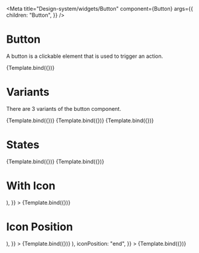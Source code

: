

<Meta
  title="Design-system/widgets/Button"
  component={Button}
  args={{
    children: "Button",
  }}
/>


# Button

A button is a clickable element that is used to trigger an action.

<Canvas>
  <Story name="Button">{Template.bind({})}</Story>
</Canvas>

<ArgsTable story="Button" of={Button} />

# Variants

There are 3 variants of the button component.

<Canvas>
  <Story
    name="Primary"
    args={{
      children: "Primary",
    }}
  >
    {Template.bind({})}
  </Story>
  <Story
    name="Secondary"
    args={{
      variant: "secondary",
      children: "Secondary",
    }}
  >
    {Template.bind({})}
  </Story>
  <Story
    name="Tertiary"
    args={{
      variant: "tertiary",
      children: "Tertiary",
    }}
  >
    {Template.bind({})}
  </Story>
</Canvas>

# States

<Canvas>
  <Story
    name="Disabled State"
    args={{
      isDisabled: true,
      children: "Disabled",
    }}
  >
    {Template.bind({})}
  </Story>
  <Story
    name="Loading State"
    args={{
      isLoading: true,
      children: "Loading",
    }}
  >
    {Template.bind({})}
  </Story>
</Canvas>

# With Icon

<Canvas>
  <Story
    name="With Icon"
    args={{
      children: "With Icon",
      icon: (
        <Icon>
          <EmotionHappyLineIcon />
        </Icon>
      ),
    }}
  >
    {Template.bind({})}
  </Story>
</Canvas>

# Icon Position

<Canvas>
  <Story
    name="Icon Position - Start"
    args={{
      children: "Icon Start",
      icon: (
        <Icon>
          <EmotionHappyLineIcon />
        </Icon>
      ),
    }}
  >
    {Template.bind({})}
  </Story>
  <Story
    name="Icon Position - End"
    args={{
      children: "Icon End",
      icon: (
        <Icon>
          <EmotionHappyLineIcon />
        </Icon>
      ),
      iconPosition: "end",
    }}
  >
    {Template.bind({})}
  </Story>
</Canvas>
